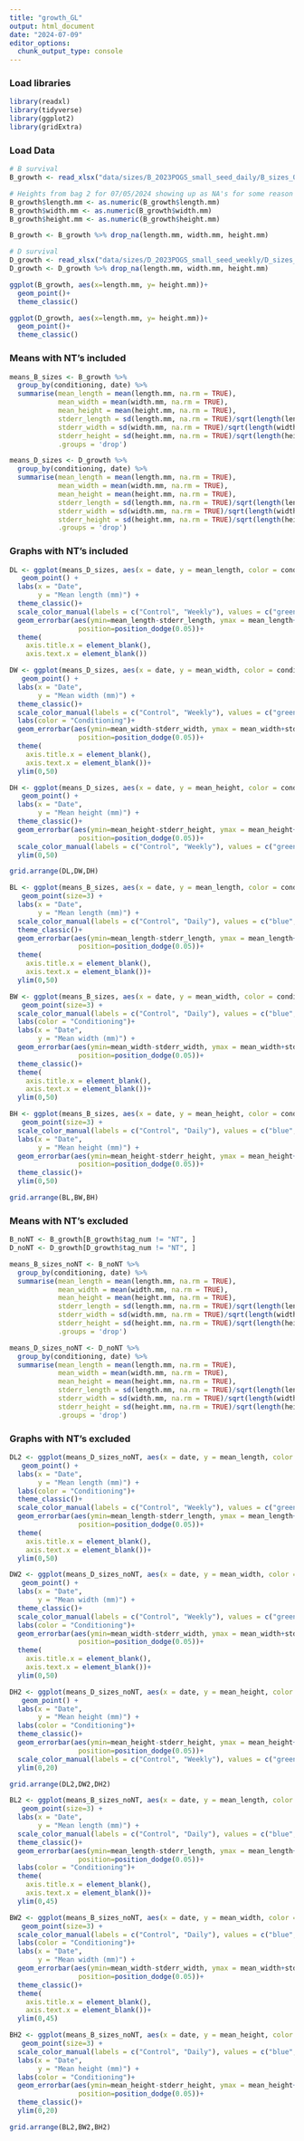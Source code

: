 ```yaml
---
title: "growth_GL"
output: html_document
date: "2024-07-09"
editor_options: 
  chunk_output_type: console
---
```


### Load libraries
```r
library(readxl)
library(tidyverse)
library(ggplot2)
library(gridExtra)

```

### Load Data
```r
# B survival
B_growth <- read_xlsx("data/sizes/B_2023POGS_small_seed_daily/B_sizes_07242025.xlsx")

# Heights from bag 2 for 07/05/2024 showing up as NA's for some reason when data imported
B_growth$length.mm <- as.numeric(B_growth$length.mm)
B_growth$width.mm <- as.numeric(B_growth$width.mm)
B_growth$height.mm <- as.numeric(B_growth$height.mm)

B_growth <- B_growth %>% drop_na(length.mm, width.mm, height.mm)

# D survival
D_growth <- read_xlsx("data/sizes/D_2023POGS_small_seed_weekly/D_sizes_07242025.xlsx")
D_growth <- D_growth %>% drop_na(length.mm, width.mm, height.mm)

```

```r
ggplot(B_growth, aes(x=length.mm, y= height.mm))+
  geom_point()+
  theme_classic()
```

```r
ggplot(D_growth, aes(x=length.mm, y= height.mm))+
  geom_point()+
  theme_classic()
```




### Means with NT's included
```r
means_B_sizes <- B_growth %>%
  group_by(conditioning, date) %>%
  summarise(mean_length = mean(length.mm, na.rm = TRUE),
            mean_width = mean(width.mm, na.rm = TRUE),
            mean_height = mean(height.mm, na.rm = TRUE), 
            stderr_length = sd(length.mm, na.rm = TRUE)/sqrt(length(length.mm)),
            stderr_width = sd(width.mm, na.rm = TRUE)/sqrt(length(width.mm)),
            stderr_height = sd(height.mm, na.rm = TRUE)/sqrt(length(height.mm)),
            .groups = 'drop')

means_D_sizes <- D_growth %>%
  group_by(conditioning, date) %>%
  summarise(mean_length = mean(length.mm, na.rm = TRUE),
            mean_width = mean(width.mm, na.rm = TRUE),
            mean_height = mean(height.mm, na.rm = TRUE), 
            stderr_length = sd(length.mm, na.rm = TRUE)/sqrt(length(length.mm)),
            stderr_width = sd(width.mm, na.rm = TRUE)/sqrt(length(width.mm)),
            stderr_height = sd(height.mm, na.rm = TRUE)/sqrt(length(height.mm)),
            .groups = 'drop')


```


### Graphs with NT's included
```r

DL <- ggplot(means_D_sizes, aes(x = date, y = mean_length, color = conditioning)) +
   geom_point() +
  labs(x = "Date",
       y = "Mean length (mm)") +
  theme_classic()+
  scale_color_manual(labels = c("Control", "Weekly"), values = c("green","purple"))+
  geom_errorbar(aes(ymin=mean_length-stderr_length, ymax = mean_length+stderr_length), width=.2,
                 position=position_dodge(0.05))+
  theme(
    axis.title.x = element_blank(),       
    axis.text.x = element_blank())

DW <- ggplot(means_D_sizes, aes(x = date, y = mean_width, color = conditioning)) +
   geom_point() +
  labs(x = "Date",
       y = "Mean width (mm)") +
  theme_classic()+
  scale_color_manual(labels = c("Control", "Weekly"), values = c("green","purple"))+
  labs(color = "Conditioning")+
  geom_errorbar(aes(ymin=mean_width-stderr_width, ymax = mean_width+stderr_width), width=.2,
                 position=position_dodge(0.05))+
  theme(
    axis.title.x = element_blank(),       
    axis.text.x = element_blank())+
  ylim(0,50)

DH <- ggplot(means_D_sizes, aes(x = date, y = mean_height, color = conditioning)) +
   geom_point() +
  labs(x = "Date",
       y = "Mean height (mm)") +
  theme_classic()+
  geom_errorbar(aes(ymin=mean_height-stderr_height, ymax = mean_height+stderr_height), width=.2,
                 position=position_dodge(0.05))+
  scale_color_manual(labels = c("Control", "Weekly"), values = c("green","purple"))+
  ylim(0,50)

grid.arrange(DL,DW,DH)


```



```r
BL <- ggplot(means_B_sizes, aes(x = date, y = mean_length, color = conditioning)) +
   geom_point(size=3) +
  labs(x = "Date",
       y = "Mean length (mm)") +
  scale_color_manual(labels = c("Control", "Daily"), values = c("blue","red"))+
  theme_classic()+
  geom_errorbar(aes(ymin=mean_length-stderr_length, ymax = mean_length+stderr_length), width=.2,
                 position=position_dodge(0.05))+
  theme(
    axis.title.x = element_blank(),       
    axis.text.x = element_blank())+
  ylim(0,50)

BW <- ggplot(means_B_sizes, aes(x = date, y = mean_width, color = conditioning)) +
   geom_point(size=3) +
  scale_color_manual(labels = c("Control", "Daily"), values = c("blue","red"))+
  labs(color = "Conditioning")+
  labs(x = "Date",
       y = "Mean width (mm)") +
  geom_errorbar(aes(ymin=mean_width-stderr_width, ymax = mean_width+stderr_width), width=.2,
                 position=position_dodge(0.05))+
  theme_classic()+
  theme(
    axis.title.x = element_blank(),       
    axis.text.x = element_blank())+
  ylim(0,50)

BH <- ggplot(means_B_sizes, aes(x = date, y = mean_height, color = conditioning)) +
   geom_point(size=3) +
  scale_color_manual(labels = c("Control", "Daily"), values = c("blue","red"))+
  labs(x = "Date",
       y = "Mean height (mm)") +
  geom_errorbar(aes(ymin=mean_height-stderr_height, ymax = mean_height+stderr_height), width=.2,
                 position=position_dodge(0.05))+
  theme_classic()+
  ylim(0,50)

grid.arrange(BL,BW,BH)
```

### Means with NT's excluded

```r
B_noNT <- B_growth[B_growth$tag_num != "NT", ]
D_noNT <- D_growth[D_growth$tag_num != "NT", ]
```


```r
means_B_sizes_noNT <- B_noNT %>%
  group_by(conditioning, date) %>%
  summarise(mean_length = mean(length.mm, na.rm = TRUE),
            mean_width = mean(width.mm, na.rm = TRUE),
            mean_height = mean(height.mm, na.rm = TRUE), 
            stderr_length = sd(length.mm, na.rm = TRUE)/sqrt(length(length.mm)),
            stderr_width = sd(width.mm, na.rm = TRUE)/sqrt(length(width.mm)),
            stderr_height = sd(height.mm, na.rm = TRUE)/sqrt(length(height.mm)),
            .groups = 'drop')

means_D_sizes_noNT <- D_noNT %>%
  group_by(conditioning, date) %>%
  summarise(mean_length = mean(length.mm, na.rm = TRUE),
            mean_width = mean(width.mm, na.rm = TRUE),
            mean_height = mean(height.mm, na.rm = TRUE), 
            stderr_length = sd(length.mm, na.rm = TRUE)/sqrt(length(length.mm)),
            stderr_width = sd(width.mm, na.rm = TRUE)/sqrt(length(width.mm)),
            stderr_height = sd(height.mm, na.rm = TRUE)/sqrt(length(height.mm)),
            .groups = 'drop')
```

### Graphs with NT's excluded
```r

DL2 <- ggplot(means_D_sizes_noNT, aes(x = date, y = mean_length, color = conditioning)) +
   geom_point() +
  labs(x = "Date",
       y = "Mean length (mm)") +
  labs(color = "Conditioning")+
  theme_classic()+
  scale_color_manual(labels = c("Control", "Weekly"), values = c("green","purple"))+
  geom_errorbar(aes(ymin=mean_length-stderr_length, ymax = mean_length+stderr_length), width=.2,
                 position=position_dodge(0.05))+
  theme(
    axis.title.x = element_blank(),       
    axis.text.x = element_blank())+
  ylim(0,50)

DW2 <- ggplot(means_D_sizes_noNT, aes(x = date, y = mean_width, color = conditioning)) +
   geom_point() +
  labs(x = "Date",
       y = "Mean width (mm)") +
  theme_classic()+
  scale_color_manual(labels = c("Control", "Weekly"), values = c("green","purple"))+
  labs(color = "Conditioning")+
  geom_errorbar(aes(ymin=mean_width-stderr_width, ymax = mean_width+stderr_width), width=.2,
                 position=position_dodge(0.05))+
  theme(
    axis.title.x = element_blank(),       
    axis.text.x = element_blank())+
  ylim(0,50)

DH2 <- ggplot(means_D_sizes_noNT, aes(x = date, y = mean_height, color = conditioning)) +
   geom_point() +
  labs(x = "Date",
       y = "Mean height (mm)") +
  labs(color = "Conditioning")+
  theme_classic()+
  geom_errorbar(aes(ymin=mean_height-stderr_height, ymax = mean_height+stderr_height), width=.2,
                 position=position_dodge(0.05))+
  scale_color_manual(labels = c("Control", "Weekly"), values = c("green","purple"))+
  ylim(0,20)

grid.arrange(DL2,DW2,DH2)

```






```r
BL2 <- ggplot(means_B_sizes_noNT, aes(x = date, y = mean_length, color = conditioning)) +
   geom_point(size=3) +
  labs(x = "Date",
       y = "Mean length (mm)") +
  scale_color_manual(labels = c("Control", "Daily"), values = c("blue","red"))+
  theme_classic()+
  geom_errorbar(aes(ymin=mean_length-stderr_length, ymax = mean_length+stderr_length), width=.2,
                 position=position_dodge(0.05))+
  labs(color = "Conditioning")+
  theme(
    axis.title.x = element_blank(),       
    axis.text.x = element_blank())+
  ylim(0,45)

BW2 <- ggplot(means_B_sizes_noNT, aes(x = date, y = mean_width, color = conditioning)) +
   geom_point(size=3) +
  scale_color_manual(labels = c("Control", "Daily"), values = c("blue","red"))+
  labs(color = "Conditioning")+
  labs(x = "Date",
       y = "Mean width (mm)") +
  geom_errorbar(aes(ymin=mean_width-stderr_width, ymax = mean_width+stderr_width), width=.2,
                 position=position_dodge(0.05))+
  theme_classic()+
  theme(
    axis.title.x = element_blank(),       
    axis.text.x = element_blank())+
  ylim(0,45)

BH2 <- ggplot(means_B_sizes_noNT, aes(x = date, y = mean_height, color = conditioning)) +
   geom_point(size=3) +
  scale_color_manual(labels = c("Control", "Daily"), values = c("blue","red"))+
  labs(x = "Date",
       y = "Mean height (mm)") +
  labs(color = "Conditioning")+
  geom_errorbar(aes(ymin=mean_height-stderr_height, ymax = mean_height+stderr_height), width=.2,
                 position=position_dodge(0.05))+
  theme_classic()+
  ylim(0,20)

grid.arrange(BL2,BW2,BH2)
```






